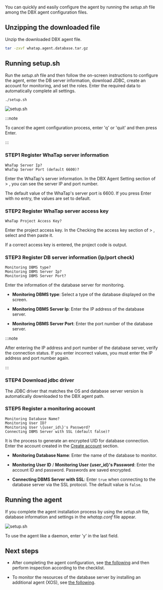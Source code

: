 You can quickly and easily configure the agent by running the _setup.sh_ file among the DBX agent configuration files.

## Unzipping the downloaded file

Unzip the downloaded DBX agent file.

```bash title="BASH"
tar -zxvf whatap.agent.database.tar.gz
```

## Running setup.sh

Run the _setup.sh_ file and then follow the on-screen instructions to configure the agent, enter the DB server information, download JDBC, create an account for monitoring, and set the roles. Enter the required data to automatically complete all settings.

```bash title="BASH"
./setup.sh
```

![setup.sh](/img/db-install-agent-run-setup.png)

:::note

To cancel the agent configuration process, enter 'q' or 'quit' and then press Enter.

:::

### STEP1 Register WhaTap server information

```text title="BASH"
WhaTap Server Ip?
WhaTap Server Port (default 6600)?
```

Enter the WhaTap's server information. In the <UI>DBX Agent Setting</UI> section of <Cmdname sid="side_management" className="uitext" /> > <Cmdname sid="side_agentInstall" className="uitext" />, you can see the server IP and port number.

The default value of the WhaTap's server port is 6600. If you press Enter with no entry, the values are set to default.

### STEP2 Register WhaTap server access key

```text title="BASH"
WhaTap Project Access Key?
```

Enter the project access key.  In the <UI>Checking the access key</UI> section of <Cmdname sid="side_management" className="uitext" /> > <Cmdname sid="side_agentInstall" className="uitext" />, select <Cmdname sid="copy" className="uitext" /> and then paste it.

If a correct access key is entered, the project code is output.

### STEP3 Register DB server information (ip/port check)

```text title="BASH"
Monitoring DBMS type?
Monitoring DBMS Server Ip?
Monitoring DBMS Server Port?
```

Enter the information of the database server for monitoring.

- **Monitoring DBMS type**: Select a type of the database displayed on the screen.

- **Monitoring DBMS Server Ip**: Enter the IP address of the database server.

- **Monitoring DBMS Server Port**: Enter the port number of the database server.

:::note

After entering the IP address and port number of the database server, verify the connection status. If you enter incorrect values, you must enter the IP address and port number again.

:::

### STEP4 Download jdbc driver

The JDBC driver that matches the OS and database server version is automatically downloaded to the DBX agent path.

### STEP5 Register a monitoring account

```text title="BASH"
Monitoring Database Name?
Monitoring User ID?
Monitoring User \{user_id\}'s Password?
Connecting DBMS Server with SSL (default false)?
```

It is the process to generate an encrypted UID for database connection. Enter the account created in the [Create account](install-agent#uid) section.

- **Monitoring Database Name**: Enter the name of the database to monitor.

- **Monitoring User ID** / **Monitoring User \{user_id\}'s Password**: Enter the account ID and password. Passwords are saved encrypted.

- **Connecting DBMS Server with SSL**: Enter `true` when connecting to the database server via the SSL protocol. The default value is `false`.

## Running the agent

If you complete the agent installation process by using the _setup.sh_ file, database information and settings in the _whatap.conf_ file appear.

![setup.sh](/img/db-install-agent-run-setup-complete.png)

To use the agent like a daemon, enter 'y' in the last field.

## Next steps

- After completing the agent configuration, see [the following](after-install-agent) and then perform inspection according to the checklist.

- To monitor the resources of the database server by installing an additional agent (XOS), see [the following](install-agent#apply-xos-agent).
